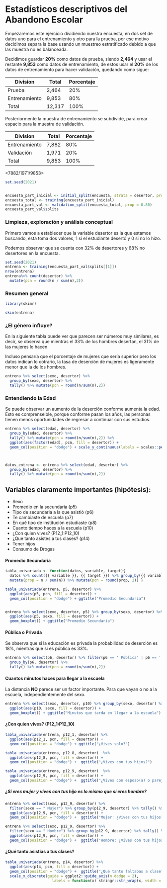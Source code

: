 # Estadísticos descriptivos del Abandono Escolar

Empezaremos este ejercicio dividiendo nuestra encuesta, en dos set de datos uno para el entrenamiento y otro para la prueba, por ese motivo decidimos separa la base usando un muestreo estratificado debido a que las muestra no es balanceada.

Decidimos guardar **20%** como datos de prueba, siendo **2,464** y usar el restante **9,853** como datos de entrenamiento, de estos usar el **20%** de los datos de entrenamiento para hacer validación, quedando como sigue:

|Division|Total|Porcentaje|
|---|---|---|
|Prueba|2,464|20%|
|Entrenamiento|9,853|80%|
|Total|12,317|100%|

Posteriormente la muestra de entrenamiento se subdivide, para crear espacio para la muestra de validación.

|Division|Total|Porcentaje|
|---|---|---|
|Entrenamiento|7,882|80%|
|Validación |1,971|20%|
|Total |9,853|100%|
<7882/1971/9853>


```r
set.seed(2021)


encuesta_part_inicial <- initial_split(encuesta, strata = desertor, prop = 0.80)
encuesta_total <- training(encuesta_part_inicial)
encuesta_part_val <- validation_split(encuesta_total, prop = 0.80)
encuesta_part_val$splits


```

### Limpieza, exploración y análisis conceptual

Primero vamos a establecer que la variable desertor es la que estamos buscando, esta toma dos valores, 1 si el estudiante desertó y 0 si no lo hizo.

Podemos observar que se cuenta con 32% de desertores y 68% no desertores en la encuesta.
 

```r
set.seed(2021)
entrena <- training(encuesta_part_val$splits[[1]])
nrow(entrena)
entrena%>% count(desertor) %>%
  mutate(pcn = round(n / sum(n),2))
```

### Resumen general

```r
library(skimr)

skim(entrena)

```

### ¿El género influye?

En la siguiente tabla puede ver que parecen ser números muy similares, es decir, se observa que mientras el 33% de los hombres desertan, el 31% de las mujeres lo hacen.

Incluso pensaría que el porcentaje de mujeres que sería superior pero los datos indican lo cotrario, la tasa de deserción de mujeres es ligeramente menor que la de los hombres.

```r
entrena %>% select(sexo, desertor) %>% 
  group_by(sexo, desertor) %>% 
  tally() %>% mutate(pcn = round(n/sum(n),2))

```


### Entendiendo la Edad

Se puede observar un aumento de la deserción conforme aumenta la edad. Esto es comprenseible, porque conforme pasan los años, las personas tienen menos oportunidades de regresar a continuar con sus estudios.

```r
entrena %>% select(edad, desertor) %>% 
  group_by(edad, desertor) %>% 
  tally() %>% mutate(pcn = round(n/sum(n),2)) %>%
  ggplot(aes(factor(edad), pcn, fill = desertor)) + 
  geom_col(position = "dodge") + scale_y_continuous(labels = scales::percent_format())



datos_entrena <- entrena %>% select(edad, desertor) %>% 
  group_by(edad, desertor) %>% 
  tally() %>% mutate(pcn = round(n/sum(n),2)) 


```

##  Variables claramente importantes (hipótesis):


- Sexo 
- Promedio en la secundaria (p5)
- Tipo de secundaria a la que asistió (p6)
- Te cambiaste de escuela (p7)
- En qué tipo de institución estudiaste (p8)
- Cuanto tiempo haces a la escuela (p10)
- ¿Con quien vives? (P12_1:P12_10)
- ¿Que tanto asistes a tus clases? (p14)
- Tener hijos
- Consumo de Drogas

#### Promedio Secundaria

```r
tabla_univariada <- function(datos, variable, target){
  datos %>% count({{ variable }}, {{ target }}) %>% group_by({{ variable }}) %>% 
  mutate(prop = n / sum(n)) %>% mutate(pcn = round(prop, 2)) }

tabla_univariada(entrena, p5, desertor) %>%
  ggplot(aes(p5, pcn, fill = desertor)) + 
  geom_col(position = "dodge") + ggtitle("Promedio Secundaria")


entrena %>% select(sexo, desertor, p5) %>% group_by(sexo, desertor) %>%
  ggplot(aes(p5, sexo, fill = desertor)) + 
  geom_boxplot() + ggtitle("Promedio Secundaria")
```
#### Pública o Privada
Se observa que si la educación es privada la probabilidad de deserción es $18\%$, mientras que si es pública es $33\%$.

```r

entrena %>% select(p6, desertor) %>% filter(p6 == ' Pública' | p6 == ' Privada') %>%
  group_by(p6, desertor) %>% 
  tally() %>% mutate(pcn = round(n/sum(n),2))
```

#### Cuantos minutos haces para llegar a la escuela

La distancia **NO** parece ser un factor importante. Para que vayan o no a la escuela, independientemente del sexo.

```r
entrena %>% select(sexo, desertor, p10) %>% group_by(sexo, desertor) %>%
  ggplot(aes(p10, sexo, fill = desertor)) + 
  geom_boxplot() + ggtitle("Minutos que tarda en llegar a la escuela")
```

#### ¿Con quien vives? (P12_1:P12_10)

```r
tabla_univariada(entrena, p12_1, desertor) %>%
  ggplot(aes(p12_1, pcn, fill = desertor)) + 
  geom_col(position = "dodge") + ggtitle("¿Vives solo?")

```

```r

tabla_univariada(entrena, p12_8, desertor)  %>%
  ggplot(aes(p12_8, pcn, fill = desertor)) + 
  geom_col(position = "dodge") +  ggtitle("¿Vives con tus hijos?")

tabla_univariada(entrena, p12_9, desertor)  %>%
  ggplot(aes(p12_9, pcn, fill = desertor)) + 
  geom_col(position = "dodge") +  ggtitle("¿Vives con esposo(a) o pareja?")
```
##### ¿Si eres mujer y vives con tus hijo es lo mismo que si eres hombre?

```r
entrena %>% select(sexo, p12_9, desertor) %>% 
  filter(sexo == " Mujer") %>% group_by(p12_9, desertor) %>% tally() %>% mutate(pcn = round(n/sum(n),2)) %>%
  ggplot(aes(p12_9, pcn, fill = desertor)) + 
  geom_col(position = "dodge") +  ggtitle("Mujer: ¿Vives con tus hijos?")
```

```r
entrena %>% select(sexo, p12_9, desertor) %>% 
  filter(sexo == " Hombre") %>% group_by(p12_9, desertor) %>% tally() %>% mutate(pcn = round(n/sum(n),2)) %>%
  ggplot(aes(p12_9, pcn, fill = desertor)) + 
  geom_col(position = "dodge") +  ggtitle("Hombre: ¿Vives con tus hijos?")
```

#### ¿Qué tanto asistias a tus clases?

```r
tabla_univariada(entrena, p14, desertor) %>% 
  ggplot(aes(p14, pcn, fill = desertor)) + 
  geom_col(position = "dodge") +  ggtitle("¿Qué tanto faltabas a clase?") +
  scale_x_discrete(guide = ggplot2::guide_axis(n.dodge = 2), 
                     labels = function(x) stringr::str_wrap(x, width = 20))

```




